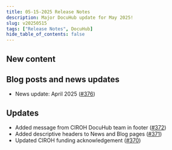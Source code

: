 ```yaml
---
title: 05-15-2025 Release Notes
description: Major DocuHub update for May 2025!
slug: v20250515
tags: ["Release Notes", DocuHub]
hide_table_of_contents: false
---
```


## New content

## Blog posts and news updates
- News update: April 2025 ([#376](https://github.com/CIROH-UA/ciroh-ua_website/pull/376))

## Updates
- Added message from CIROH DocuHub team in footer ([#372](https://github.com/CIROH-UA/ciroh-ua_website/pull/372))
- Added descriptive headers to News and Blog pages ([#371](https://github.com/CIROH-UA/ciroh-ua_website/pull/371))
- Updated CIROH funding acknowledgement ([#370](https://github.com/CIROH-UA/ciroh-ua_website/pull/370))

<!-- truncate -->